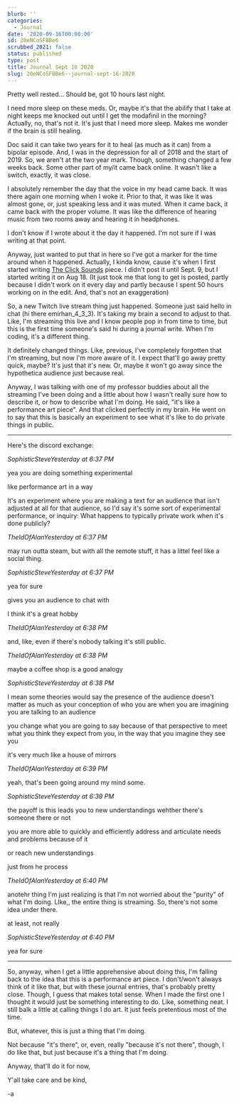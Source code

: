 ```yaml
---
blurb: ''
categories:
  - Journal
date: '2020-09-16T00:00:00'
id: 20eNCoSFBBe6
scrubbed_2021: false
status: published
type: post
title: Journal Sept 16 2020
slug: 20eNCoSFBBe6--journal-sept-16-2020
---
```


Pretty well rested... Should be, got 10 hours last night. 

I need more sleep on these meds. Or, maybe it's that the abilify that I take at night keeps me knocked out until I get the modafinil in the morning? Actually, no, that's not it. It's just that I need more sleep. Makes me wonder if the brain is still healing. 

Doc said it can take two years for it to heal (as much as it can) from a bipolar episode. And, I was in the depression for all of 2018 and the start of 2019. So, we aren't at the two year mark. Though, something changed a few weeks back. Some other part of my/it came back online. It wasn't like a switch, exactly, it was close. 

I absolutely remember the day that the voice in my head came back. It was there again one morning when I woke it. Prior to that, it was like it was almost gone, or, just speaking less and it was muted. When it came back, it came back with the proper volume. It was like the difference of hearing music from two rooms away and hearing it in headphones. 

I don't know if I wrote about it the day it happened. I'm not sure if I was writing at that point. 

Anyway, just wanted to put that in here so I've got a marker for the time around when it happened. Actually, I kinda know, cause it's when I first started writing [The Click Sounds](https://www.alanwsmith.com/the-clicky-sound/) piece. I didn't post it until Sept. 9, but I started writing it on Aug 18. (It just took me that long to get is posted, partly because I didn't work on it every day and partly because I spent 50 hours working on in the edit. And, that's not an exaggeration)

So, a new Twitch live stream thing just happened. Someone just said hello in chat (hi there emirhan_4_3_3). It's taking my brain a second to adjust to that. Like, I'm streaming this live and I know people pop in from time to time, but this is the first time someone's said hi during a journal write. When I'm coding, it's a different thing. 

It definitely changed things. Like, previous, I've completely forgotten that I'm streaming, but now I'm more aware of it. I expect that'll go away pretty quick, maybe? It's just that it's new. Or, maybe it won't go away since the hypothetica audience just because real. 

Anyway, I was talking with one of my professor buddies about all the streaming I've been doing and a little about how I wasn't really sure how to describe it, or how to describe what I'm doing. He said, "it's like a performance art piece". And that clicked perfectly in my brain. He went on to say that this is basically an experiment to see what it's like to do private things in public. 

---


Here's the discord exchange:

_SophisticSteveYesterday at 6:37 PM_


yea you are doing something experimental

like performance art in a way

It's an experiment where you are making a text for an audience that isn't adjusted at all for that audience, so I'd say it's some sort of experimental performance, or inquiry: What happens to typically private work when it's done publicly?


_TheIdOfAlanYesterday at 6:37 PM_

may run outta steam, but with all the remote stuff, it has a littel feel like a social thing.


_SophisticSteveYesterday at 6:37 PM_

yea for sure

gives you an audience to chat with

I think it's a great hobby


_TheIdOfAlanYesterday at 6:38 PM_

and, like, even if there's nobody talking it's still public.


_TheIdOfAlanYesterday at 6:38 PM_

maybe a coffee shop is a good analogy


_SophisticSteveYesterday at 6:38 PM_

I mean some theories would say the presence of the audience doesn't matter as much as your conception of who you are when you are imagining you are talking to an audience

you change what you are going to say because of that perspective to meet what you think they expect from you, in the way that you imagine they see you

it's very much like a house of mirrors


_TheIdOfAlanYesterday at 6:39 PM_

yeah, that's been going around my mind some.


_SophisticSteveYesterday at 6:39 PM_

the payoff is this leads you to new understandings wehther there's someone there or not

you are more able to quickly and efficiently address and articulate needs and problems because of it

or reach new understandings

just from he process


_TheIdOfAlanYesterday at 6:40 PM_

anotehr thing I'm just realizing is that I'm not worried about the "purity" of what I'm doing. LIke,, the entire thing is streaming. So, there's not some idea under there.

at least, not really

_SophisticSteveYesterday at 6:40 PM_

yea for sure

---


So, anyway, when I get a little apprehensive about doing this, I'm falling back to the idea that this is a performance art piece. I don't/won't always think of it like that, but with these journal entries, that's probably pretty close. Though, I guess that makes total sense. When I made the first one I thought it would just be something interesting to do. Like, something neat. I still balk a little at calling things I do art. It just feels pretentious  most of the time. 

But, whatever, this is just a thing that I'm doing. 

Not because "it's there", or, even, really "because it's not there", though, I do like that, but just because it's a thing that I'm doing. 

Anyway, that'll do it for now, 

Y'all take care and be kind, 

-a
